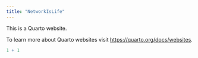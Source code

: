 ```yaml
---
title: "NetworkIsLife"
---
```


This is a Quarto website.

To learn more about Quarto websites visit <https://quarto.org/docs/websites>.

```r
1 + 1
```
